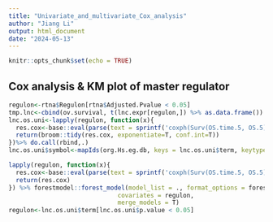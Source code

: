 ---
title: "Univariate_and_multivariate_Cox_analysis"
author: "Jiang Li"
output: html_document
date: "2024-05-13"
---

```{r setup, include=FALSE}
knitr::opts_chunk$set(echo = TRUE)
```

##  Cox analysis & KM plot of master regulator
```{r}
regulon<-rtna$Regulon[rtna$Adjusted.Pvalue < 0.05]
tmp.lnc<-cbind(ov.survival, t(lnc.expr[regulon,]) %>% as.data.frame())
lnc.os.uni<-lapply(regulon, function(x){
  res.cox<-base::eval(parse(text = sprintf('coxph(Surv(OS.time.5, OS.5) ~ %s, data=tmp.lnc)',x)))
  return(broom::tidy(res.cox, exponentiate=T, conf.int=T))
})%>% do.call(rbind,.)
lnc.os.uni$symbol<-mapIds(org.Hs.eg.db, keys = lnc.os.uni$term, keytype = 'ENSEMBL', column = 'SYMBOL')

lapply(regulon, function(x){
  res.cox<-base::eval(parse(text = sprintf('coxph(Surv(OS.time.5, OS.5) ~ %s, data=tmp.lnc)',x)))
  return(res.cox)
}) %>% forestmodel::forest_model(model_list = ., format_options = forestmodel::forest_model_format_options(banded=F),
                              covariates = regulon, 
                              merge_models = T)
regulon<-lnc.os.uni$term[lnc.os.uni$p.value < 0.05]
```


